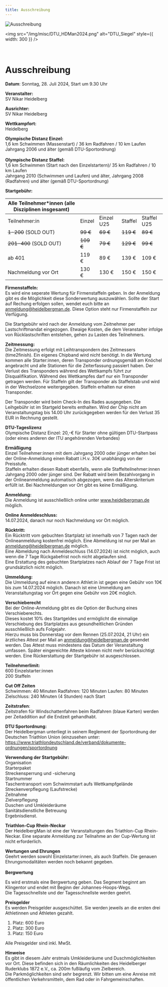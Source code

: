 ```yaml
---
title: Ausschreibung
---
```


![Ausschreibung](/img/banner/Ausschreibung.jpeg)

<img
  src="/img/misc/DTU_HDMan2024.png"
  alt="DTU_Siegel"
  style={{ width: 300 }}
/>
<br />
<br />
<br />

# Ausschreibung

**Datum**: Sonntag, 28. Juli 2024, Start um 9.30 Uhr

**Veranstalter:**\
SV Nikar Heidelberg

**Ausrichter:**\
SV Nikar Heidelberg

**Wettkampfort:**\
Heidelberg

**Olympische Distanz Einzel:**\
1,6 km Schwimmen (Massenstart) / 36 km Radfahren / 10 km Laufen\
Jahrgang 2006 und älter (gemäß DTU-Sportordnung)\
\
**Olympische Distanz Staffel:**\
1,6 km Schwimmen (Start nach den Einzelstartern)/ 35 km Radfahren / 10
km Laufen\
Jahrgang 2010 (Schwimmen und Laufen) und älter, Jahrgang 2008
(Radfahren) und älter (gemäß DTU-Sportordnung)

**Startgebühr:**

| Alle Teilnehmer\*innen (alle Disziplinen insgesamt) |          |            |           |             |
| --------------------------------------------------- | -------- | ---------- | --------- | ----------- |
| Teilnehmer:in                                       | Einzel   | Einzel U25 | Staffel   | Staffel U25 |
| ~~1-200~~ (SOLD OUT)                                | ~~99 €~~ | ~~69 €~~   | ~~119 €~~ | ~~89 €~~    |
| ~~201-400~~ (SOLD OUT)                              |  ~~109 €~~    | ~~79 €~~       | ~~129 €~~     | ~~99 €~~        |
| ab 401                                              | 119 €    | 89 €       | 139 €     | 109 €       |
| Nachmeldung vor Ort                                 | 130 €    | 130 €      | 150 €     | 150 €       |

**Firmenstaffeln:**\
Es wird eine seperate Wertung für Firmenstaffeln geben. In der Anmeldung gibt es die Möglichkeit diese Sonderwertung auszuwählen.
Sollte der Start auf Rechung erfolgen sollen, wendet euch bitte an anmeldung@heidelbergman.de. Diese Option steht nur Firmenstaffeln zur Verfügung.


Die Startgebühr wird nach der Anmeldung vom Zeitnehmer per
Lastschriftmandat eingezogen. Etwaige Kosten, die dem Veranstalter
infolge von Rücklastschriften entstehen, gehen zu Lasten des Teilnehmers.

**Zeitmessung:**\
Die Zeitmessung erfolgt mit Leihtranspondern des Zeitmessers
(time2finish). Ein eigenes Chipband wird nicht benötigt. In die Wertung
kommen alle Starter:innen, deren Transponder ordnungsgemäß am Knöchel
angebracht und alle Stationen für die Zeiterfassung passiert haben. Der
Verlust des Transponders während des Wettkampfs führt zur
Disqualifikation. Während des Wettkampfes darf nur ein Transponder
getragen werden. Für Staffeln gilt der Transponder als Staffelstab und
wird in der Wechselzone weitergegeben. Staffeln erhalten nur einen
Transponder.

Der Transponder wird beim Check-In des Rades ausgegeben. Die Leihgebühr
ist im Startgeld bereits enthalten. Wird der Chip nicht am
Veranstaltungstag bis 14.00 Uhr zurückgegeben werden für den Verlust 35
EUR in Rechnung gestellt.

**DTU-Tageslizenz**\
Olympische Distanz Einzel: 20,-€ für Starter ohne gültigen DTU-Startpass
(oder eines anderen der ITU angehörenden Verbandes)

**Ermäßigung**\
Einzel Teilnehmer:innen mit dem Jahrgang 2000 oder jünger erhalten bei
der Online-Anmeldung einen Rabatt i.H.v. 30€ unabhängig von der
Preisstufe.\
Staffeln erhalten diesen Rabatt ebenfalls, wenn alle
Staffelteilnehmer:innen Jahrgang 2000 oder jünger sind. Der Rabatt wird
beim Bezahlvorgang in der Onlineanmeldung automatisch abgezogen, wenn
das Alterskriterium erfüllt ist. Bei Nachmeldungen vor Ort gibt es keine
Ermäßigung.

**Anmeldung:**\
Die Anmeldung ist ausschließlich online unter www.heidelbergman.de
möglich.

**Online Anmeldeschluss:**\
14.07.2024, danach nur noch Nachmeldung vor Ort möglich.

**Rücktritt:**\
Ein Rücktritt vom gebuchten Startplatz ist innerhalb von 7 Tagen nach
der Onlineanmeldung kostenfrei möglich. Eine Abmeldung ist nur per
Mail an anmeldung@heidelbergman.de möglich.\
Eine Abmeldung nach Anmeldeschluss (14.07.2024) ist nicht möglich, auch
wenn die 7 Tage Rückgabefrist noch nicht abgelaufen sind.\
Eine Erstattung des gebuchten Startplatzes nach Ablauf der 7 Tage Frist
ist grundsätzlich nicht möglich.

**Ummeldung:**\
Die Ummeldung auf eine:n andere:n Athlet:in ist gegen eine Gebühr von
10€ bis zum 14.07.2024 möglich. Danach ist eine Ummeldung am
Veranstaltungstag vor Ort gegen eine Gebühr von 20€ möglich.

**Verschieberecht**\
Bei der Online-Anmeldung gibt es die Option der Buchung eines
Verschieberechts.\
Dieses kostet 10% des Startgeldes und ermöglicht die einmalige
Verschiebung des Startplatzes aus gesundheitlichen Gründen ausschließlich aufs
Folgejahr.\
Hierzu muss bis Donnerstag vor dem Rennen (25.07.2024, 21 Uhr) ein
ärztliches Attest per Mail an anmeldung@heidelbergman.de gesendet
werden. Das Attest muss mindestens das Datum der Veranstaltung umfassen.
Später eingereichte Atteste können nicht mehr berücksichtigt werden.
Eine Rückerstattung der Startgebühr ist ausgeschlossen.

**Teilnehmerlimit:** \
600 Einzelstarter:innen\
200 Staffeln

**Cut Off Zeiten**\
Schwimmen: 40 Minuten
Radfahren: 120 Minuten
Laufen: 80 Minuten
Zielschluss: 240 Minuten (4 Stunden) nach Start

**Zeitstrafen**: \
Zeitstrafen für Windschattenfahren beim Radfahren (blaue Karten) werden
per Zeitaddition auf die Endzeit gehandhabt.

**DTU Sportordnung:**\
Der Heidelbergman unterliegt in seinem Reglement der Sportordnung der
Deutschen Triathlon Union (einzusehen unter:
https://www.triathlondeutschland.de/verband/dokumente-ordnungen/sportordnung

**Verwendung der Startgebühr:**\
Organisation\
Starterpaket\
Streckensperrung und -sicherung\
Startnummer\
Taschentransport vom Schwimmstart aufs Wettkampfgelände\
Streckenverpflegung (Laufstrecke)\
Zeitnahme\
Zielverpflegung\
Duschen und Umkleideräume\
Sanitätsdienstliche Betreuung\
Ergebnisdienst.

**Triathlon-Cup Rhein-Neckar**\
Der HeidelbergMan ist eine der Veranstaltungen des Triathlon-Cup
Rhein-Neckar. Eine separate Anmeldung zur Teilnahme an der Cup-Wertung
ist nicht erforderlich.

**Wertungen und Ehrungen**\
Geehrt werden sowohl Einzelstarter:innen, als auch Staffeln. Die genauen
Ehrungsmodalitäten werden noch bekannt gegeben.\
\
**Bergwertung**

Es wird erstmals eine Bergwertung geben. Das Segment beginnt am Klingentor und endet mit Beginn der Johannes-Hoops-Wegs.\
Die Tagesschnellste und der Tagesschnellste werden geehrt.

**Preisgelder**\
Es werden Preisgelder ausgeschüttet. Sie werden jeweils an die ersten drei Athletinnen und Athleten gezahlt.

1. Platz: 600 Euro
2. Platz: 300 Euro
3. Platz: 150 Euro

Alle Preisgelder sind inkl. MwSt.

**Hinweise**\
Es gibt in diesem Jahr erstmals Umkleideräume und Duschmöglichkeiten vor Ort. Diese befinden sich in den Räumlichkeiten des Heidelberger Ruderklubs 1872 e.V., ca. 200m fußläufig vom Zielbereich.\
Die Parkmöglichkeiten sind sehr begrenzt. Wir bitten um eine Anreise mit
öffentlichen Verkehrsmitteln, dem Rad oder in Fahrgemeinschaften.
